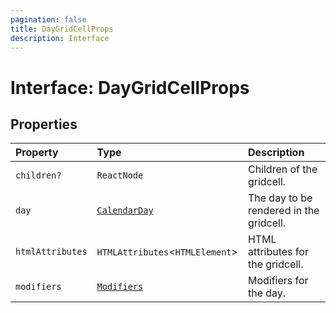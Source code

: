 ```yaml
---
pagination: false
title: DayGridCellProps
description: Interface
---
```


# Interface: DayGridCellProps

## Properties

| Property | Type | Description |
| :------ | :------ | :------ |
| `children?` | `ReactNode` | Children of the gridcell. |
| `day` | [`CalendarDay`](/api/next/classes/CalendarDay.mdx) | The day to be rendered in the gridcell. |
| `htmlAttributes` | `HTMLAttributes`\<`HTMLElement`\> | HTML attributes for the gridcell. |
| `modifiers` | [`Modifiers`](/api/next/type-aliases/Modifiers.mdx) | Modifiers for the day. |
